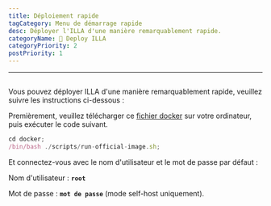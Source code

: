 ```yaml
---
title: Déploiement rapide
tagCategory: Menu de démarrage rapide
desc: Déployer l'ILLA d'une manière remarquablement rapide.
categoryName: 👷 Deploy ILLA
categoryPriority: 2
postPriority: 1
---
```


* * *

## <Heading hidden>Déploiement rapide</Heading>

Vous pouvez déployer ILLA d'une manière remarquablement rapide, veuillez suivre les instructions ci-dessous :

Premièrement, veuillez télécharger ce [fichier docker](https://github.com/illacloud/deploy-illa-manually/tree/main/docker) sur votre ordinateur, puis exécuter le code suivant.

```jsx
cd docker;
/bin/bash ./scripts/run-official-image.sh;
```

Et connectez-vous avec le nom d'utilisateur et le mot de passe par défaut :

Nom d'utilisateur : **`root`**

Mot de passe : **`mot de passe`** (mode self-host uniquement).
